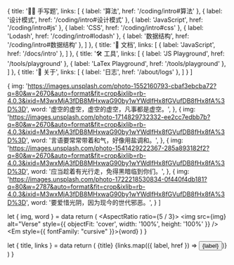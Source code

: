 
  {
    title: '✍🏼 手写题',
    links: [
      { label: '算法', href: '/coding/intro#算法' },
      { label: '设计模式', href: '/coding/intro#设计模式' },
      { label: 'JavaScript', href: '/coding/intro#js' },
      { label: 'CSS', href: '/coding/intro#css' },
      { label: 'Lodash', href: '/coding/intro#lodash' },
      { label: '数据结构', href: '/coding/intro#数据结构' },
    ]
  },
  {
    title: '📜 文档',
    links: [
      { label: 'JavaScript', href: '/docs/intro' },
    ]
  },
  {
    title: '🛠️ 工具',
    links: [
      { label: 'JS Playground', href: '/tools/playground' },
      { label: 'LaTex Playground', href: '/tools/playground' },
    ]
  },
  {
    title: '💬 关于',
    links: [
      { label: '日志', href: '/about/logs' },
    ]
  }
]

  {
    img: 'https://images.unsplash.com/photo-1552160793-cbaf3ebcba72?q=80&w=2670&auto=format&fit=crop&ixlib=rb-4.0.3&ixid=M3wxMjA3fDB8MHxwaG90by1wYWdlfHx8fGVufDB8fHx8fA%3D%3D',
    word: '虚空的虚空，虚空的虚空，凡事都是虚空。',
  },
  {
    img: 'https://images.unsplash.com/photo-1714829732332-ee2cc7edbb7b?q=80&w=2670&auto=format&fit=crop&ixlib=rb-4.0.3&ixid=M3wxMjA3fDB8MHxwaG90by1wYWdlfHx8fGVufDB8fHx8fA%3D%3D',
    word: '言语要常常带着和气，好像用盐调和。',
  },
  {
    img: 'https://images.unsplash.com/photo-1541429222367-285a893182f2?q=80&w=2670&auto=format&fit=crop&ixlib=rb-4.0.3&ixid=M3wxMjA3fDB8MHxwaG90by1wYWdlfHx8fGVufDB8fHx8fA%3D%3D',
    word: '应当趁着有光行走，免得黑暗临到你们。',
  },
  {
    img: 'https://images.unsplash.com/photo-1722218530834-0f440f4db181?q=80&w=2787&auto=format&fit=crop&ixlib=rb-4.0.3&ixid=M3wxMjA3fDB8MHxwaG90by1wYWdlfHx8fGVufDB8fHx8fA%3D%3D',
    word: '要爱惜光阴，因为现今的世代邪恶。',
  }
]

  let { img, word } = data
  return (
    <Card>
      <Flex gap="2" direction="column" width="160px">
        <Inset clip="padding-box" side="top" pb="current">
          <AspectRatio ratio={5 / 3}>
            <img src={img} alt="Verse" style={{ objectFit: 'cover', width: '100%', height: '100%' }} />
          </AspectRatio>
        </Inset>
        <Text><Em style={{ fontFamily: "cursive" }}>{word}</Em></Text>
      </Flex>
    </Card>
  )
}

  let { title, links } = data
  return (
    <Card>
      <Flex gap="2" direction="column" width="160px">
        <Text size="4" weight="bold">{title}</Text>
        <Flex gap="1" wrap="wrap">
          {links.map(({ label, href }) => <Link key={label} href={href}><Button variant="soft">{label}</Button></Link>)}
        </Flex>
      </Flex>
    </Card>
  )
}

<Flex justify="center" gap="5" p="5" wrap="wrap">
  <Quick data={quicks[0]} />
  <Verse data={verses[0]} />
  <Quick data={quicks[1]} />
  <Verse data={verses[1]} />
  <Quick data={quicks[2]} />
  <Verse data={verses[2]} />
  <Quick data={quicks[3]} />
  <Verse data={verses[3]} />
</Flex>